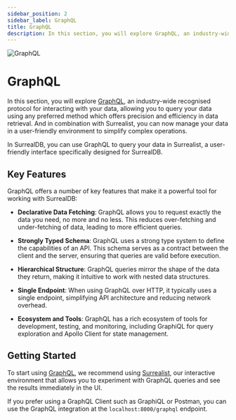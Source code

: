 ```yaml
---
sidebar_position: 2
sidebar_label: GraphQL
title: GraphQL
description: In this section, you will explore GraphQL, an industry-wide recognised protocol for interacting with your data, allowing you to query your data using any preferred method which offers precision and efficiency in data retrieval.
---
```



<div class="flag-title">
  <Image
    alt="GraphQL"
    width={42}
    height={42}
    src={{
	light: LightGql,
	dark: DarkGql,
}}
  />

  # GraphQL
</div>

In this section, you will explore [GraphQL](https://graphql.org/), an industry-wide recognised protocol for interacting with your data, allowing you to query your data using any preferred method which offers precision and efficiency in data retrieval. And in combination with Surrealist, you can now manage your data in a user-friendly environment to simplify complex operations.

In SurrealDB, you can use GraphQL to query your data in Surrealist, a user-friendly interface specifically designed for SurrealDB.

## Key Features

GraphQL offers a number of key features that make it a powerful tool for working with SurrealDB:

- **Declarative Data Fetching**: GraphQL allows you to request exactly the data you need, no more and no less. This reduces over-fetching and under-fetching of data, leading to more efficient queries.

- **Strongly Typed Schema**: GraphQL uses a strong type system to define the capabilities of an API. This schema serves as a contract between the client and the server, ensuring that queries are valid before execution.

- **Hierarchical Structure**: GraphQL queries mirror the shape of the data they return, making it intuitive to work with nested data structures.

- **Single Endpoint**: When using GraphQL over HTTP, it typically uses a single endpoint, simplifying API architecture and reducing network overhead.

- **Ecosystem and Tools**: GraphQL has a rich ecosystem of tools for development, testing, and monitoring, including GraphiQL for query exploration and Apollo Client for state management.

## Getting Started

To start using [GraphQL](https://www.graphql.com/), we recommend using [Surrealist](https://app.surrealdb.com/), our interactive environment that allows you to experiment with GraphQL queries and see the results immediately in the UI.

If you prefer using a GraphQL Client such as GraphiQL or Postman, you can use the GraphQL integration at the `localhost:8000/graphql` endpoint.
